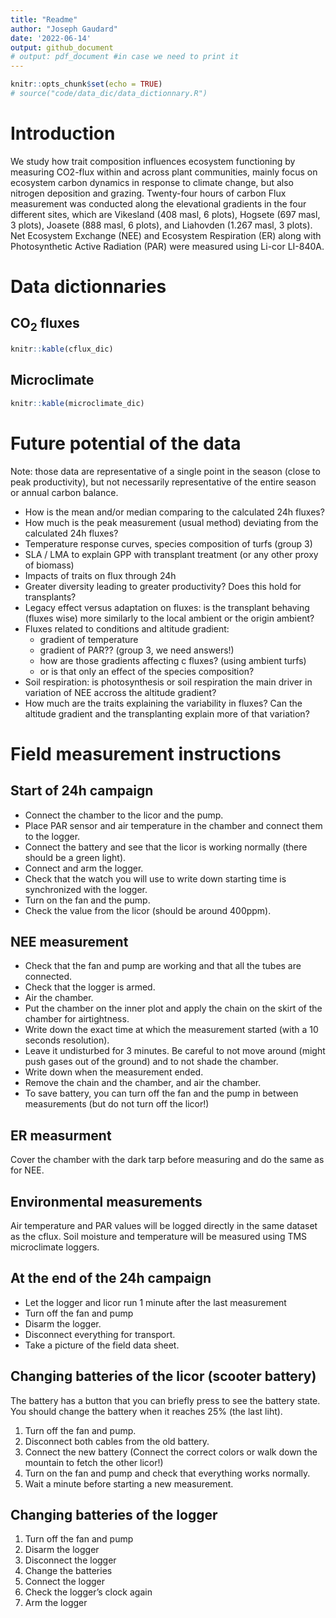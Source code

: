 ```yaml
---
title: "Readme"
author: "Joseph Gaudard"
date: '2022-06-14'
output: github_document
# output: pdf_document #in case we need to print it
---
```


```r
knitr::opts_chunk$set(echo = TRUE)
# source("code/data_dic/data_dictionnary.R")
```

# Introduction
We study how trait composition influences ecosystem functioning by measuring CO2-flux within and across plant communities, mainly focus on ecosystem carbon dynamics in response to climate change, but also nitrogen deposition and grazing.
Twenty-four hours of carbon Flux measurement was conducted along the elevational gradients in the four different sites, which are Vikesland (408 masl, 6 plots), Hogsete (697 masl, 3 plots), Joasete (888 masl, 6 plots), and Liahovden (1.267 masl, 3 plots). 
Net Ecosystem Exchange (NEE) and Ecosystem Respiration (ER) along with Photosynthetic Active Radiation (PAR) were measured using Li-cor LI-840A.

# Data dictionnaries
## CO~2~ fluxes

```r
knitr::kable(cflux_dic)
```

## Microclimate
```r
knitr::kable(microclimate_dic)
```

<!-- # Figures -->
<!-- ```{r, echo=FALSE, fig.align='left', fig.cap=""} -->
<!-- # graph -->
<!-- ``` -->

# Future potential of the data

Note: those data are representative of a single point in the season (close to peak productivity), but not necessarily representative of the entire season or annual carbon balance.
<!-- ## Comparison with daily point measurements -->

 - How is the mean and/or median comparing to the calculated 24h fluxes?
 - How much is the peak measurement (usual method) deviating from the calculated 24h fluxes?
 - Temperature response curves, species composition of turfs (group 3)
 - SLA / LMA to explain GPP with transplant treatment (or any other proxy of biomass)
 - Impacts of traits on flux through 24h
 - Greater diversity leading to greater productivity? Does this hold for transplants?
 - Legacy effect versus adaptation on fluxes: is the transplant behaving (fluxes wise) more similarly to the local ambient or the origin ambient?
 - Fluxes related to conditions and altitude gradient:
    - gradient of temperature
    - gradient of PAR?? (group 3, we need answers!)
    - how are those gradients affecting c fluxes? (using ambient turfs)
    - or is that only an effect of the species composition?
 - Soil respiration: is photosynthesis or soil respiration the main driver in variation of NEE accross the altitude gradient?
 - How much are the traits explaining the variability in fluxes? Can the altitude gradient and the transplanting explain more of that variation?


# Field measurement instructions

## Start of 24h campaign

- Connect the chamber to the licor and the pump.
- Place PAR sensor and air temperature in the chamber and connect them to the logger.
<!-- - Connect the soil temperature sensor to the logger. -->
- Connect the battery and see that the licor is working normally (there should be a green light).
- Connect and arm the logger.
- Check that the watch you will use to write down starting time is synchronized with the logger.
- Turn on the fan and the pump.
- Check the value from the licor (should be around 400ppm).

## NEE measurement
- Check that the fan and pump are working and that all the tubes are connected.
- Check that the logger is armed.
- Air the chamber.
<!-- - Put the soil temperature probe in the ground on the edge of the inner plot. -->
- Put the chamber on the inner plot and apply the chain on the skirt of the chamber for airtightness.
- Write down the exact time at which the measurement started (with a 10 seconds resolution).
- Leave it undisturbed for 3 minutes. Be careful to not move around (might push gases out of the ground) and to not shade the chamber.
- Write down when the measurement ended.
- Remove the chain and the chamber, and air the chamber.
- To save battery, you can turn off the fan and the pump in between measurements (but do not turn off the licor!)

## ER measurment
Cover the chamber with the dark tarp before measuring and do the same as for NEE.

## Environmental measurements
Air temperature and PAR values will be logged directly in the same dataset as the cflux.
Soil moisture and temperature will be measured using TMS microclimate loggers.
<!-- Should we measure soil moisture after each measurements? I think yes, but it might be destructive (because of the pins we have to put in the plot each time)? -->

## At the end of the 24h campaign
- Let the logger and licor run 1 minute after the last measurement
- Turn off the fan and pump
- Disarm the logger.
- Disconnect everything for transport.
- Take a picture of the field data sheet.

## Changing batteries of the licor (scooter battery)
<!-- The licor will have an orange light when it needs a new battery (and you will hear the pump struggling too). You can finish the current measurement but will have to change the battery afterwards. -->
The battery has a button that you can briefly press to see the battery state.
You should change the battery when it reaches 25% (the last liht).

1. Turn off the fan and pump.
5. Disconnect both cables from the old battery.
0. Connect the new battery (Connect the correct colors or walk down the mountain to fetch the other licor!)
4. Turn on the fan and pump and check that everything works normally.
2. Wait a minute before starting a new measurement.

## Changing batteries of the logger

1. Turn off the fan and pump
4. Disarm the logger
2. Disconnect the logger
3. Change the batteries
2. Connect the logger
7. Check the logger's clock again
8. Arm the logger




